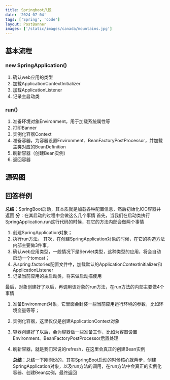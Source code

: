 ```yaml
---
title: Springboot八股
date: '2024-07-04'
tags: ['Spring', 'code']
layout: PostBanner
images: ['/static/images/canada/mountains.jpg']
---
```


<TOCInline toc={props.toc} asDisclosure />

## 基本流程

### new SpringApplication()

1. 确认web应用的类型
2. 加载ApplicationContextInitializer
3. 加载ApplicationListener
4. 记录主启动类

### run()

1. 准备环境对象Environment，用于加载系统属性等
2. 打印Banner
3. 实例化容器Context
4. 准备容器，为容器设置Environment、BeanFactoryPostProcessor，并加载主类对应的BeanDefinition
5. 刷新容器（创建Bean实例）
6. 返回容器

## 源码图

## 回答样例

**总结**：SpringBoot启动，其本质就是加载各种配置信息，然后初始化IOC容器并返回
**分**：在其启动的过程中会做这么几个事情
首先，当我们在启动类执行SpringApplication.run这行代码的时候，在它的方法内部会做两个事情

1.  创建SpringApplication对象；
2.  执行run方法。
    其次，在创建SpringApplication对象的时候，在它的构造方法内部主要做3件事。
3.  确认web应用类型，一般情况下是Servlet类型，这种类型的应用，将会自动启动一个tomcat；
4.  从spring.factories配置文件中，加载默认的ApplicationContextInitializer和ApplicationListener
5.  记录当前应用的主启动类，将来做启动描使用

最后，对象创建好了以后，再调用该对象的run方法，在run方法的内部主要做4个事情

1.  准备Environment对象，它里面会封装一些当前应用运行环境的参数，比如环境变量等等；
2.  实例化容器，这里仅仅是创建ApplicationContext对象
3.  容器创建好了以后，会为容器做一些准备工作，比如为容器设置Environment、BeanFactoryPostProcessor后置处理
4.  刷新容器，就是我们常说的refresh，在这里会真正的创建Bean实例

    **总结**：总结一下刚刚说的，其实SpringBoot启动的时候核心就两步，创建SpringApplication对象，以及run方法的调用，在run方法中会真正的实例化容器、创建Bean实例，最终返回
